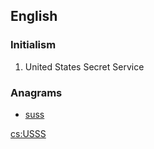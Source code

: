 ==English==

===Initialism===
{{rfc-header|Initialism}}
{{head|en|initialism}}

# {{label|en|US}} United States Secret Service

===Anagrams===
* [[suss#English|suss]]

[[cs:USSS]]